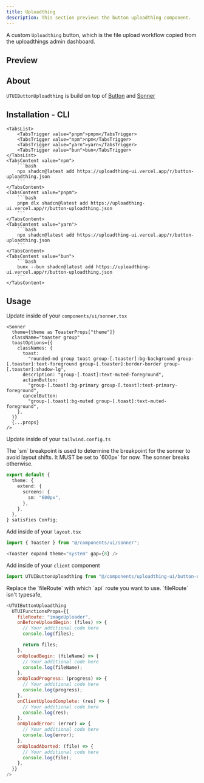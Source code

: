 ```yaml
---
title: Uploadthing
description: This section previews the button uploadthing component.
---
```


A custom `Uploadthing` button, which is the file upload workflow copied from the uploadthings admin dashboard.

## Preview

<PreviewUTUIButtonUploadthing />

## About

`UTUIButtonUploadthing` is build on top of [Button](https://ui.shadcn.com/docs/components/button) and [Sonner](https://ui.shadcn.com/docs/components/sonner)

## Installation - CLI

<Tabs defaultValue="npm">

    <TabsList>
        <TabsTrigger value="pnpm">pnpm</TabsTrigger>
        <TabsTrigger value="npm">npm</TabsTrigger>
        <TabsTrigger value="yarn">yarn</TabsTrigger>
        <TabsTrigger value="bun">bun</TabsTrigger>
    </TabsList>
    <TabsContent value="npm">
        ```bash
        npx shadcn@latest add https://uploadthing-ui.vercel.app/r/button-uploadthing.json
        ```
    </TabsContent>
    <TabsContent value="pnpm">
        ```bash
        pnpm dlx shadcn@latest add https://uploadthing-ui.vercel.app/r/button-uploadthing.json
        ```
    </TabsContent>
    <TabsContent value="yarn">
        ```bash
        npx shadcn@latest add https://uploadthing-ui.vercel.app/r/button-uploadthing.json
        ```
    </TabsContent>
    <TabsContent value="bun">
        ```bash
        bunx --bun shadcn@latest add https://uploadthing-ui.vercel.app/r/button-uploadthing.json
        ```
    </TabsContent>

</Tabs>

## Usage

Update inside of your `components/ui/sonner.tsx`

```javascript:components/ui/sonner.tsx showLineNumbers {7}
<Sonner
  theme={theme as ToasterProps["theme"]}
  className="toaster group"
  toastOptions={{
    classNames: {
      toast:
        "rounded-md group toast group-[.toaster]:bg-background group-[.toaster]:text-foreground group-[.toaster]:border-border group-[.toaster]:shadow-lg",
      description: "group-[.toast]:text-muted-foreground",
      actionButton:
        "group-[.toast]:bg-primary group-[.toast]:text-primary-foreground",
      cancelButton:
        "group-[.toast]:bg-muted group-[.toast]:text-muted-foreground",
    },
  }}
  {...props}
/>
```

Update inside of your `tailwind.config.ts`

<Note type="info" title="Note about Tailwind Config">
  The `sm` breakpoint is used to determine the breakpoint for the sonner to
  avoid layout shifts. It MUST be set to `600px` for now. The sonner breaks
  otherwise.
</Note>

```javascript:tailwind.config.ts showLineNumbers {4-6}
export default {
  theme: {
    extend: {
      screens: {
        sm: "600px",
      },
    },
  },
} satisfies Config;
```

Add inside of your `layout.tsx`

```javascript
import { Toaster } from "@/components/ui/sonner";
```

```javascript
<Toaster expand theme="system" gap={8} />
```

Add inside of your `client` component

```javascript
import UTUIButtonUploadthing from "@/components/uploadthing-ui/button-uploadthing";
```

<Note type="note" title="Note">
  Replace the `fileRoute` with which `api` route you want to use. `fileRoute`
  isn't typesafe,
</Note>

```javascript
<UTUIButtonUploadthing
  UTUIFunctionsProps={{
    fileRoute: "imageUploader",
    onBeforeUploadBegin: (files) => {
      // Your additional code here
      console.log(files);

      return files;
    },
    onUploadBegin: (fileName) => {
      // Your additional code here
      console.log(fileName);
    },
    onUploadProgress: (progress) => {
      // Your additional code here
      console.log(progress);
    },
    onClientUploadComplete: (res) => {
      // Your additional code here
      console.log(res);
    },
    onUploadError: (error) => {
      // Your additional code here
      console.log(error);
    },
    onUploadAborted: (file) => {
      // Your additional code here
      console.log(file);
    },
  }}
/>
```
